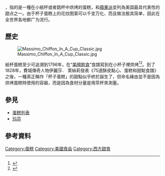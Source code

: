 {{多個問題|
{{Expand|time=2017-06-22T16:35:19+00:00}}
{{expert-subject}}
{{Expand language|en}}
}}
{{distinguish|紙包蛋糕}}
{{noteTA
|G1=Food
}}
{{Infobox prepared food
| name             = 纸杯蛋糕
| image            = File:Ummm Ummm!! (5285852060).jpg
| caption          = 一個紙杯蛋糕
| alternate_name   = 仙女蛋糕、帕蒂蛋糕
| country          = {{USA}}
| type             = [[蛋糕|蛋糕]]
| main_ingredient  = [[黄油|黄油]]、[[食糖|食糖]]、[[雞蛋|雞蛋]]、[[麵粉|麵粉]]；<br />可以選擇[[糖霜_(餐飲)|糖霜]]及其他{{link-en|糕點裝飾|Cake decorating}}
}}

{{地區用詞|cn=杯子蛋糕|tw=cn|hk=纸杯蛋糕|sg=hk|as=稱為|start={{lang-en|cupcake}}}}，指的是一種在小紙杯或者鋁杯中烘烤的蛋糕，和[[蘋果派|蘋果派]]並列為美国最具代表性的甜点之一。由于杯子蛋糕上的花纹图案可以千变万化、而且做法极其简单，因此在全世界各地都广为流行。

== 歷史 ==
[[File:Massimo_Chiffon_In_A_Cup_Classic.jpg|thumb]]

紙杯蛋糕至少可追溯到1796年，在“[[美國飲食|美國飲食]]”食譜寫到在小杯子裡烘烤<ref>{{cite book | last = Simmons | first = Amelia | editor-first = Karen | editor-last = Hess | title = American Cookery | edition = 2nd  | origyear = 1796 | location = Bedford, Massachusetts Albany, New York | publisher = Applewood Books | date = 1996| url = {{google books|id=_6CggcPs3iQC|page=48|plainurl=yes}} | page = 48 }}</ref><ref>{{cite web|title=The Food Timeline|publisher=Lynne Olver|url=http://www.foodtimeline.org/foodcakes.html#cupcakes|access-date=2017-06-21|archive-date=2019-04-07|archive-url=https://web.archive.org/web/20190407220302/http://www.foodtimeline.org/foodcakes.html#cupcakes|dead-url=no}}</ref>。到了1828年，費城傳奇人物伊麗莎． 萊絲莉發表《75道酥皮點心、蛋糕和甜點食譜》之後，一種真正稱作「杯子蛋糕」的甜點似乎終於誕生了，但命名緣由並不是因為烘烤蛋糕時使用的容器，而是因為食材分量是用茶杯來測量。

== 參見 ==
{{portal box|美國|飲食}}
*[[蛋糕列表|蛋糕列表]]
*[[玛芬|玛芬]]

== 參考資料 ==
{{reflist}}
{{蛋糕}}

{{Dessert-stub}}

[[Category:蛋糕|Category:蛋糕]]
[[Category:美國食品|Category:美國食品]]
[[Category:西方甜食|Category:西方甜食]]